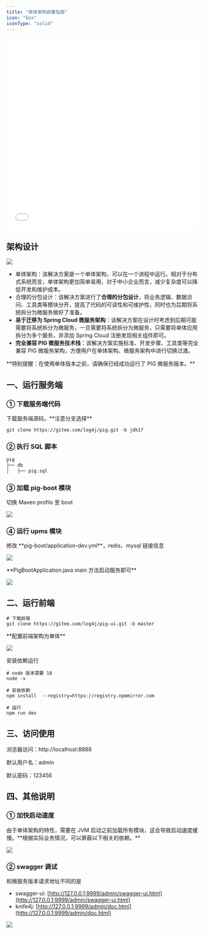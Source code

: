 ```yaml
---
title: "单体架构部署指南"
icon: "box"
iconType: "solid"
---
```


<iframe
  width="100%"
  height="500"
  src="//player.bilibili.com/player.html?isOutside=true&aid=39687329&bvid=BV12t411B7e9&cid=1513528587&p=39"
  title="PIG 单体架构部署视频教程"
  frameborder="0"
  allowfullscreen="true"
></iframe>

## 架构设计
![](/images/1700533656634-26d87aae-31eb-44ce-a2e6-fc33e8184887.png)

- 单体架构：该解决方案是一个单体架构，可以在一个进程中运行。相对于分布式系统而言，单体架构更加简单易用，对于中小企业而言，减少复杂度可以降低开发和维护成本。
- 合理的分包设计：该解决方案进行了**合理的分包设计**，将业务逻辑、数据访问、工具类等模块分开，提高了代码的可读性和可维护性，同时也为后期将系统拆分为微服务做好了准备。
- **易于迁移为 Spring Cloud 微服务架构**：该解决方案在设计时考虑到后期可能需要将系统拆分为微服务，一旦需要将系统拆分为微服务，只需要将单体应用拆分为多个服务，并添加 Spring Cloud 注册发现相关组件即可。
- **完全兼容 PIG 微服务技术栈**：该解决方案实施标准、开发步骤、工具类等完全兼容 PIG 微服务架构，方便用户在单体架构、微服务架构中进行切换过渡。

<Warning>
**特别提醒：在使用单体版本之前，请确保已经成功运行了 PIG 微服务版本。**
</Warning>

## 一、运行服务端
### ① 下载服务端代码
<Note>
下载服务端源码，**注意分支选择**
</Note>

```shell
git clone https://gitee.com/log4j/pig.git -b jdk17
```

### ② 执行 SQL 脚本
```sql SQL脚本在后端代码 db/*.sql
pig
├── db
│   ├── pig.sql
```

### ③ 加载 pig-boot 模块
<Note>
切换 Maven profils 至 boot 
</Note>

![](/images/1713334205920-02749b6a-3a0a-4dee-acec-e3df113266e1.png)

### ④ 运行 upms 模块
<Note>
修改 **pig-boot/application-dev.yml**，redis、mysql 链接信息
</Note>

![](/images/1712644523061-baa7c014-3a28-4b75-bf2a-d57149db8b46.png)

<Note>
**PigBootApplication.java main 方法启动服务即可**
</Note>

![](/images/1712644593758-49f0f659-d8c1-4277-a131-5bba3fa3f334.png)

## 二、运行前端
```shell
# 下载前端
git clone https://gitee.com/log4j/pig-ui.git -b master
```

<Note>
**配置前端架构为单体**
</Note>

![](https://minio.pigx.top/oss/202311/1700473026.png)

<Note>
安装依赖运行
</Note>

```shell
# node 版本需要 18
node -v  

# 安装依赖
npm install  --registry=https://registry.npmmirror.com

# 运行
npm run dev
```

## 三、访问使用
<Note>
浏览器访问：http://localhost:8888

默认用户名：admin

默认密码：123456
</Note>

## 四、其他说明
### ① 加快启动速度
<Note>
由于单体架构的特性，需要在 JVM 启动之前加载所有模块，这会导致启动速度缓慢。**根据实际业务情况，可以屏蔽以下相关的依赖。**
</Note>

![](/images/1713335024964-cbefd3ba-4d5f-44ec-8158-d33a5cc57ed0.png)

### ② swagger 调试
<Note>
和微服务版本请求地址不同的是

- swagger-ui: [http://127.0.0.1:9999/admin/swagger-ui.html](http://127.0.0.1:9999/admin/swagger-ui.html) 
- knife4j: [http://127.0.0.1:9999/admin/doc.html](http://127.0.0.1:9999/admin/doc.html)
</Note>

![](/images/1700527095040-b7284663-db53-4c11-a0c2-7b59c1cd2a08.png)
